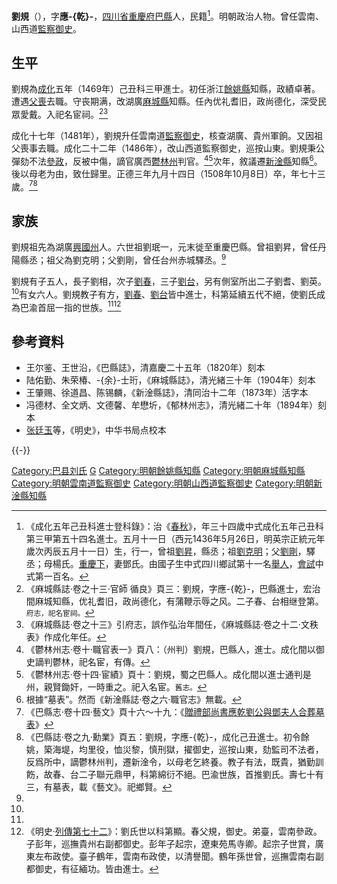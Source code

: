 {{Otheruses|other=名为刘应乾的其他人物|刘应乾}}
{{明清人物信息框
| 姓名 = 劉規
| 原名 =
| 圖片名稱= 
| 圖片大小 = 190px
| 圖片說明 = 
| 最高職務 = 山西道监察御史
| 國家 = 大明
| 爵位 =
| 籍貫 = [[四川省|四川省]][[重慶府|重慶府]][[巴縣_(重慶)|巴縣]]
| 族裔 = 漢族
| 旗籍 = 
| 字號 = 字應-{乾}-
| 諡號 = 
| 出生日期 = 正统元年（1436年）五月十一日
| 出生地點 = [[四川|四川]][[巴縣|巴縣]]
| 逝世日期 = 正德三年（1508年）
| 逝世地點 = [[四川|四川]][[巴縣|巴縣]]
| 墓葬 =
| 配偶 = 鄧氏
| 親屬 = 曾祖[[劉昇|劉昇]]，祖[[劉克明|劉克明]]，父[[劉剛|劉剛]]，母楊氏
| 出身 = 
*成化五年（1469年）己丑科同進士出身
| 經歷 = 
*浙江餘姚縣知縣（成化六年）
*湖廣麻城縣知縣
*雲南道監察御史（成化十七年）
*山西道監察御史（成化二十二年）
*廣西鬱林州判官
*江西新淦縣知縣
| 著作 =
}}

'''劉規'''（{{bd|1436年|5月26日|1508年|10月8日|Liu劉}}），字'''應-{乾}-'''，[[四川省|四川省]][[重慶府|重慶府]][[巴縣_(重慶)|巴縣]]人，民籍<ref>《成化五年己丑科進士登科錄》：治《[[春秋|春秋]]》，年三十四歲中式成化五年己丑科第三甲第五十四名進士。五月十一日（西元1436年5月26日，明英宗正統元年歲次丙辰五月十一日）生，行一，曾祖[[劉昇|劉昇]]，縣丞；祖[[劉克明|劉克明]]；父[[劉剛|劉剛]]，驛丞；母楊氏。[[重慶下|重慶下]]，妻鄧氏。由國子生中式四川鄉試第十一名[[舉人|舉人]]，[[會試|會試]]中式第一百名。</ref>。明朝政治人物。曾任雲南、山西道[[監察御史|監察御史]]。

==生平==
劉規為[[成化|成化]]五年（1469年）己丑科三甲進士。初任浙江[[餘姚縣|餘姚縣]]知縣，政績卓著。遭遇[[丁忧|父喪]]去職。守丧期满，改湖廣[[麻城縣|麻城縣]]知縣。任內优礼耆旧，政尚德化，深受民眾愛戴。入祀名宦祠。<ref>《麻城縣誌·卷之十三·官師 循良》頁三：劉規，字應-{乾}-，巴縣進士，宏治間麻城知縣，优礼耆旧，政尚德化，有蒲鞭示辱之风。二子春、台相继登第。<small>府志，祀名宦祠。</small></ref><ref>《麻城縣誌·卷之十三》引府志，誤作弘治年間任，《麻城縣誌·卷之十二·文秩表》作成化年任。</ref>

成化十七年（1481年），劉規升任雲南道[[監察御史|監察御史]]，核查湖廣、貴州軍餉。又因祖父喪事去職。成化二十二年（1486年），改山西道監察御史，巡按山東。劉規秉公彈劾不法[[參政|參政]]，反被中傷，謫官廣西[[鬱林州|鬱林州]]判官。<ref>《鬱林州志·卷十·職官表一》頁八：（州判）劉規，巴縣人，進士。成化間以御史謫判鬱林，祀名宦，有傳。</ref><ref>《鬱林州志·卷十四·宦績》頁十：劉規，蜀之巴縣人。成化間以進士通判是州，親賢鋤奸，一時重之。祀入名宦。<small>舊志。</small></ref>次年，敘議遷[[新淦縣|新淦縣]]知縣<ref>根據“墓表”。然而《新淦縣誌·卷之六·職官志》無載。</ref>。後以母老为由，致仕歸里。正德三年九月十四日（1508年10月8日）卒，年七十三歲。<ref name="墓表">《巴縣志·卷十四·藝文》頁十六～十九：《[[s:贈禮部尚書應乾劉公與鄧夫人合葬墓表|贈禮部尚書應乾劉公與鄧夫人合葬墓表]]》</ref><ref name="县志">《巴縣誌·卷之九·勳業》頁五：劉規，字應-{乾}-，成化己丑進士。初令餘姚，築海堤，均里役，恤災黎，慎刑獄，擢御史，巡按山東，劾監司不法者，反爲所中，謫鬱林州判，遷新淦令，以母老乞終養。教子有法，既貴，猶勤訓飭，故春、台二子聯元鼎甲，科第綿衍不絕。巴渝世族，首推劉氏。壽七十有三，有墓表，載《藝文》。祀鄉賢。</ref>

==家族==
劉規祖先為湖廣[[興國州|興國州]]人。六世祖劉珉一，元末徙至重慶巴縣。曾祖劉昇，曾任丹陽縣丞；祖父為劉克明；父劉剛，曾任台州赤城驛丞。<ref name="墓表" />

劉規有子五人，長子劉相，次子[[劉春_(成化進士)|劉春]]，三子[[劉台|劉台]]，另有側室所出二子劉耆、劉英。<ref name="墓表" />有女六人。劉規教子有方，[[劉春_(成化進士)|劉春]]、[[劉台|劉台]]皆中進士，科第延續五代不絕，使劉氏成為巴渝首屈一指的世族。<ref name="县志" /><ref>《明史·[[s:明史/卷184|列傳第七十二]]》：劉氏世以科第顯。春父規，御史。弟臺，雲南參政。子彭年，巡撫貴州右副都御史。彭年子起宗，遼東苑馬寺卿。起宗子世賞，廣東左布政使。臺子鶴年，雲南布政使，以清譽聞。鶴年孫世曾，巡撫雲南右副都御史，有征緬功。皆由進士。</ref>

==參考資料==
{{reflist}}
*王尔鉴、王世沿，《巴縣誌》，清嘉慶二十五年（1820年）刻本
*陆佑勤、朱荣椿、-{余}-士珩，《麻城縣誌》，清光緒三十年（1904年）刻本
*王肇赐、徐道昌、陈锡麟，《新淦縣誌》，清同治十二年（1873年）活字本
*冯德材、全文炳、文德馨、牟懋圻，《郁林州志》，清光緒二十年（1894年）刻本
*[[张廷玉|张廷玉]]等，《明史》，中华书局点校本

{{-}}
{{start box}}
{{s-off}}
{{s-before|黃瑜}}
{{s-title|[[浙江承宣佈政使司|浙江]][[餘姚縣|餘姚縣]][[知縣|知縣]]|<small>成化六年（1470年）上任</small>}}
{{s-after|[[董安|董安]]}}
{{s-before|[[胡琮|胡琮]]}}
{{s-title|[[湖廣承宣佈政使司|湖廣]][[麻城縣|麻城縣]][[知縣|知縣]]|<small>成化年間上任</small>}}
{{s-after|[[薛承學|薛承學]]}}
{{end box}}

{{成化五年己丑科殿試金榜}}
{{劉規家族}}

{{Authority control}}

{{DEFAULTSORT:L}}
[[Category:巴县刘氏|Category:巴县刘氏]]
[[Category:刘姓|G]]
[[Category:明朝餘姚縣知縣|Category:明朝餘姚縣知縣]]
[[Category:明朝麻城縣知縣|Category:明朝麻城縣知縣]]
[[Category:明朝雲南道監察御史|Category:明朝雲南道監察御史]]
[[Category:明朝山西道監察御史|Category:明朝山西道監察御史]]
[[Category:明朝新淦縣知縣|Category:明朝新淦縣知縣]]
